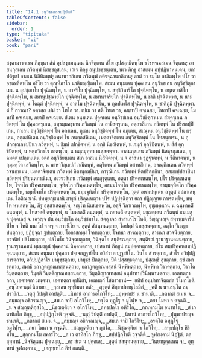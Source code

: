 ```yaml
---
title: "14.1 อนุวิชฺชกสฺสปฏิปตฺติ"
tableOfContents: false
sidebar:
  order: 1
type: "tipitaka"
basket: "vi"
book: "pari"
---
```



<DynamicBreadcrumb />

<Division number="365" book="pari">

<Paragraph number="1820" book="pari">
สงฺคามาวจเรน ภิกฺขุนา สํฆํ อุปสงฺกมนฺเตน นีจจิตฺเตน สํโฆ อุปสงฺกมิตพฺโพ รโชหรณสเมน จิตฺเตน; อาสนกุสเลน ภวิตพฺพํ นิสชฺชกุสเลน; เถเร ภิกฺขู อนุปขชฺชนฺเตน, นเว ภิกฺขู อาสเนน อปฺปฏิพาหนฺเตน, ยถาปติรูเป อาสเน นิสีทิตพฺพํ; อนานากถิเกน ภวิตพฺพํ อติรจฺฉานกถิเกน; สามํ วา ธมฺโม ภาสิตพฺโพ ปโร วา อชฺเฌสิตพฺโพ อริโย วา ตุณฺหีภาโว นาติมญฺญิตพฺโพ.
</Paragraph>

<Paragraph number="1821" book="pari">
สํเฆน อนุมเตน ปุคฺคเลน อนุวิชฺชเกน อนุวิชฺชิตุกาเมน น อุปชฺฌาโย ปุจฺฉิตพฺโพ, น อาจริโย ปุจฺฉิตพฺโพ, น สทฺธิวิหาริโก ปุจฺฉิตพฺโพ, น อนฺเตวาสิโก ปุจฺฉิตพฺโพ, น สมานุปชฺฌายโก ปุจฺฉิตพฺโพ, น สมานาจริยโก ปุจฺฉิตพฺโพ, น ชาติ ปุจฺฉิตพฺพา, น นามํ ปุจฺฉิตพฺพํ, น โคตฺตํ ปุจฺฉิตพฺพํ, น อาคโม ปุจฺฉิตพฺโพ, น กุลปเทโส ปุจฺฉิตพฺโพ, น ชาติภูมิ ปุจฺฉิตพฺพา. ตํ กิํ การณา? อตฺรสฺส เปมํ วา โทโส วา. เปเม วา สติ โทเส วา, ฉนฺทาปิ คจฺเฉยฺย, โทสาปิ คจฺเฉยฺย, โมหาปิ คจฺเฉยฺย, ภยาปิ คจฺเฉยฺย.
</Paragraph>

<Paragraph number="1822" book="pari">
สํเฆน อนุมเตน ปุคฺคเลน อนุวิชฺชเกน อนุวิชฺชิตุกาเมน สํฆครุเกน ภวิตพฺพํ โน ปุคฺคลครุเกน, สทฺธมฺมครุเกน ภวิตพฺพํ โน อามิสครุเกน, อตฺถวสิเกน ภวิตพฺพํ โน ปริสกปฺปิเกน, กาเลน อนุวิชฺชิตพฺพํ โน อกาเลน, ภูเตน อนุวิชฺชิตพฺพํ โน อภูเตน, สเณฺหน อนุวิชฺชิตพฺพํ โน ผรุเสน, อตฺถสํหิเตน อนุวิชฺชิตพฺพํ โน อนตฺถสํหิเตน, เมตฺตาจิตฺเตน อนุวิชฺชิตพฺพํ โน โทสนฺตเรน, น อุปกณฺณกชปฺปินา ภวิตพฺพํ, น ชิมฺหํ เปกฺขิตพฺพํ, น อกฺขิ นิขณิตพฺพํ, น ภมุกํ อุกฺขิปิตพฺพํ, น สีสํ อุกฺขิปิตพฺพํ, น หตฺถวิกาโร กาตพฺโพ, น หตฺถมุทฺทา ทเสฺสตพฺพา.
</Paragraph>

<Paragraph number="1823" book="pari">
อาสนกุสเลน ภวิตพฺพํ นิสชฺชกุสเลน, ยุคมตฺตํ เปกฺขนฺเตน อตฺถํ อนุวิธิยนฺเตน สเก อาสเน นิสีทิตพฺพํ, น จ อาสนา วุฏฺฐาตพฺพํ, น วีติหาตพฺพํ, น กุมฺมคฺโค เสวิตพฺโพ, น พาหาวิกฺเขปกํ ภณิตพฺพํ, อตุริเตน ภวิตพฺพํ อสาหสิเกน, อจณฺฑิกเตน ภวิตพฺพํ วจนกฺขเมน, เมตฺตาจิตฺเตน ภวิตพฺพํ หิตานุกมฺปินา, การุณิเกน ภวิตพฺพํ หิตปริสกฺกินา, อสมฺผปฺปลาปินา ภวิตพฺพํ ปริยนฺตภาณินา, อเวรวสิเกน ภวิตพฺพํ อนสุรุตฺเตน, อตฺตา ปริคฺคเหตพฺโพ, ปโร ปริคฺคเหตพฺโพ, โจทโก ปริคฺคเหตพฺโพ, จุทิตโก ปริคฺคเหตพฺโพ, อธมฺมโจทโก ปริคฺคเหตพฺโพ, อธมฺมจุทิตโก ปริคฺคเหตพฺโพ, ธมฺมโจทโก ปริคฺคเหตพฺโพ, ธมฺมจุทิตโก ปริคฺคเหตพฺโพ, วุตฺตํ อหาเปนฺเตน อวุตฺตํ อปกาเสนฺเตน โอติณฺณานิ ปทพฺยญฺชนานิ สาธุกํ ปริคฺคเหตฺวา ปโร ปฏิปุจฺฉิตฺวา ยถา ปฏิญฺญาย กาเรตพฺโพ, มนฺโท หาเสตพฺโพ, ภีรู อสฺสาเสตพฺโพ, จณฺโฑ นิเสเธตพฺโพ, อสุจิ วิภาเวตพฺโพ, อุชุมทฺทเวน น ฉนฺทาคติํ คนฺตพฺพํ, น โทสาคติํ คนฺตพฺพํ, น โมหาคติํ คนฺตพฺพํ, น ภยาคติํ คนฺตพฺพํ, มชฺฌตฺเตน ภวิตพฺพํ ธมฺเมสุ จ ปุคฺคเลสุ จ. เอวญฺจ ปน อนุวิชฺชโก อนุวิชฺชมาโน สตฺถุ เจว สาสนกโร โหติ, วิญฺญูนญฺจ สพฺรหฺมจารีนํ ปิโย จ โหติ มนาโป จ ครุ จ ภาวนีโย จ.
</Paragraph>

</Division>
<Division number="366" book="pari">

<Paragraph number="1824" book="pari">
สุตฺตํ สํสนฺทนตฺถาย, โอปมฺมํ นิทสฺสนตฺถาย, อตฺโถ วิญฺญาปนตฺถาย, ปฏิปุจฺฉา ฐปนตฺถาย, โอกาสกมฺมํ โจทนตฺถาย, โจทนา สารณตฺถาย, สารณา สวจนียตฺถาย, สวจนียํ ปลิโพธตฺถาย, ปลิโพโธ วินิจฺฉยตฺถาย, วินิจฺฉโย สนฺตีรณตฺถาย, สนฺตีรณํ ฐานาฐานคมนตฺถาย, ฐานาฐานคมนํ ทุมฺมงฺกูนํ ปุคฺคลานํ นิคฺคหตฺถาย, เปสลานํ ภิกฺขูนํ สมฺปคฺคหตฺถาย, สํโฆ สมฺปริคฺคหสมฺปฏิจฺฉนตฺถาย, สํเฆน อนุมตา ปุคฺคลา ปจฺเจกฏฺฐายิโน อวิสํวาทกฏฺฐายิโน.
</Paragraph>

<Paragraph number="1825" book="pari">
วินโย สํวรตฺถาย, สํวโร อวิปฺปฏิสารตฺถาย, อวิปฺปฏิสาโร ปามุชฺชตฺถาย, ปามุชฺชํ ปีตตฺถาย, ปีติ ปสฺสทฺธตฺถาย, ปสฺสทฺธิ สุขตฺถาย, สุขํ สมาธตฺถาย, สมาธิ ยถาภูตญาณทสฺสนตฺถาย, ยถาภูตญาณทสฺสนํ นิพฺพิทตฺถาย, นิพฺพิทา วิราคตฺถาย, วิราโค วิมุตฺตตฺถาย, วิมุตฺติ วิมุตฺติญาณทสฺสนตฺถาย, วิมุตฺติญาณทสฺสนํ อนุปาทาปรินิพฺพานตฺถาย. เอตทตฺถา กถา, เอตทตฺถา มนฺตนา, เอตทตฺถา อุปนิสา, เอตทตฺถํ โสตาวธานํ—  ยทิทํ อนุปาทาจิตฺตสฺส วิโมกฺโขติ.
</Paragraph>

</Division>
<Division number="367" book="pari">

<Paragraph number="1826" type="verses" book="pari">
_อนุโยควตฺตํ นิสามย,_  
_กุสเลน พุทฺธิมตา กตํ;_  
_สุวุตฺตํ สิกฺขาปทานุโลมิกํ,_  
_คติํ น นาเสนฺโต สมฺปรายิกํ._  

</Paragraph>

<Paragraph number="1827" type="verses" book="pari">
_วตฺถุํ วิปตฺติํ อาปตฺติํ,_  
_นิทานํ อาการอโกวิโท;_  
_ปุพฺพาปรํ น ชานาติ,_  
_กตากตํ สเมน จ._  

</Paragraph>

<Paragraph number="1828" type="verses" book="pari">
_กมฺมญฺจ อธิกรณญฺจ,_  
_สมเถ จาปิ อโกวิโท;_  
_รตฺโต ทุฏฺโฐ จ มูโฬฺห จ,_  
_ภยา โมหา จ คจฺฉติ._  

</Paragraph>

<Paragraph number="1829" type="verses" book="pari">
_น จ สญฺญตฺติกุสโล,_  
_นิชฺฌตฺติยา จ อโกวิโท;_  
_ลทฺธปกฺโข อหิริโก,_  
_กณฺหกมฺโม อนาทโร;_  
_ส เว ตาทิสโก ภิกฺขุ,_  
_อปฺปฏิกฺโขติ วุจฺจติ._  

</Paragraph>

<Paragraph number="1830" type="verses" book="pari">
_วตฺถุํ วิปตฺติํ อาปตฺติํ,_  
_นิทานํ อาการโกวิโท;_  
_ปุพฺพาปรญฺจ ชานาติ,_  
_กตากตํ สเมน จ._  

</Paragraph>

<Paragraph number="1831" type="verses" book="pari">
_กมฺมญฺจ อธิกรณญฺจ,_  
_สมเถ จาปิ โกวิโท;_  
_อรตฺโต อทุฏฺโฐ อมูโฬฺห,_  
_ภยา โมหา น คจฺฉติ._  

</Paragraph>

<Paragraph number="1832" type="verses" book="pari">
_สญฺญตฺติยา จ กุสโล,_  
_นิชฺฌตฺติยา จ โกวิโท;_  
_ลทฺธปกฺโข หิริมโน,_  
_สุกฺกกมฺโม สคารโว;_  
_ส เว ตาทิสโก ภิกฺขุ,_  
_สปฺปฏิกฺโขติ วุจฺจตีติ._  


</Paragraph>
</Division>

<Paragraph number="1833" type="center" book="pari">
จูฬสงฺคามํ นิฏฺฐิตํ.



</Paragraph>

<Paragraph number="1834" type="center" book="pari">
ตสฺสุทฺทานํ


</Paragraph>

<Paragraph number="1835" type="verses" book="pari">
_นีจจิตฺเตน ปุจฺเฉยฺย,_  
_ครุ สํเฆ น ปุคฺคเล;_  
_สุตฺตํ สํสนฺทนตฺถาย,_  
_วินยานุคฺคเหน จ;_  
อุทฺทานํ จูฬสงฺคาเม,_  
_เอกุทฺเทโส อิทํ กตนฺติ._
</Paragraph>